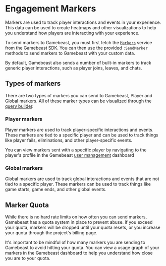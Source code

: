 # Engagement Markers

Markers are used to track player interactions and events in your experience. This data can be used to create heatmaps and other visualizations to help you understand how players are interacting with your experience.

To send markers to Gamebeast, you must first fetch the [`Markers`](/Roblox/API/Markers) service from the Gamebeast SDK. You can then use the provided `:SendMarker` methods to send markers to Gamebeast with your custom data.

By default, Gamebeast also sends a number of built-in markers to track generic player interactions, such as player joins, leaves, and chats.

## Types of markers

There are two types of markers you can send to Gamebeast, Player and Global markers. All of these marker types can be visualized through the [query builder](/Roblox/QueryBuilder).

### Player markers

Player markers are used to track player-specific interactions and events. These markers are tied to a specific player and can be used to track things like player fails, eliminations, and other player-specific events.

You can view markers sent with a specific player by navigating to the player's profile in the Gamebeast [user management](/Roblox/UserManagement) dashboard

### Global markers

Global markers are used to track global interactions and events that are not tied to a specific player. These markers can be used to track things like game starts, game ends, and other global events.

## Marker Quota

While there is no hard rate limits on how often you can send markers, Gamebeast has a quota system in place to prevent abuse. If you exceed your quota, markers will be dropped until your quota resets, or you increase your quota through the project's billing page.

It's important to be mindful of how many markers you are sending to Gamebeast to avoid hitting your quota. You can view a usage graph of your markers in the Gamebeast dashboard to help you understand how close you are to your quota.